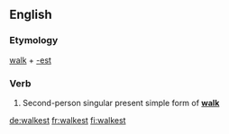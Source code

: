 ==English==

===Etymology===
[[walk]] + [[-est]]

===Verb===
{{head|en|verb form}}

# {{label|en|archaic}} Second-person singular present simple form of '''[[walk]]'''

[[de:walkest]]
[[fr:walkest]]
[[fi:walkest]]